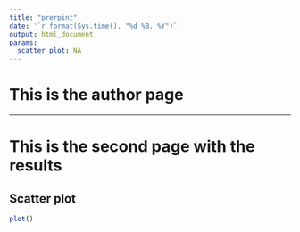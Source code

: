 ```yaml
---
title: "prerpint"
date: '`r format(Sys.time(), "%d %B, %Y")`'
output: html_document
params:
  scatter_plot: NA
---
```


# This is the author page

******

# This is the second page with the results
## Scatter plot

```r
plot()
```